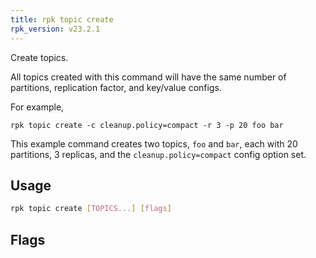 ```yaml
---
title: rpk topic create
rpk_version: v23.2.1
---
```


<head>
  <meta name="title" content="rpk topic create | Redpanda Docs" />
  <meta name="description" content="rpk topic create" />
  <link rel="canonical" href="https://docs.redpanda.com/docs/reference/rpk/rpk-topic/rpk-topic-create/" />
</head>

Create topics.

All topics created with this command will have the same number of partitions,
replication factor, and key/value configs.

For example,

```
rpk topic create -c cleanup.policy=compact -r 3 -p 20 foo bar
```

This example command creates two topics, `foo` and `bar`, each with 20 partitions, 3 replicas, and the `cleanup.policy=compact` config option set.

## Usage

```bash
rpk topic create [TOPICS...] [flags]
```

## Flags

<!--
[cols=",,",]
|===
|*Value* |*Type* |*Description*

|-d, --dry |- |Dry run: validate the topic creation request; do not
create topics.

|-h, --help |- |Help for create.

|-p, --partitions |int32 |Number of partitions to create per topic; -1
defaults to the cluster's default_topic_partitions (default -1).

|-r, --replicas |int16 |Replication factor (must be odd); -1 defaults to
the cluster's default_topic_replications (default -1).

|-c, --topic-config |stringArray |key=value; Config parameters
(repeatable; e.g. -c cleanup.policy=compact).

|--config |string |Redpanda or rpk config file; default search paths are
~/.config/rpk/rpk.yaml, $PWD, and /etc/redpanda/`redpanda.yaml`.

|-X, --config-opt |stringArray |Override rpk configuration settings; '-X
help' for detail or '-X list' for terser detail.

|--profile |string |rpk profile to use.

|-v, --verbose |- |Enable verbose logging.
|===

-->
